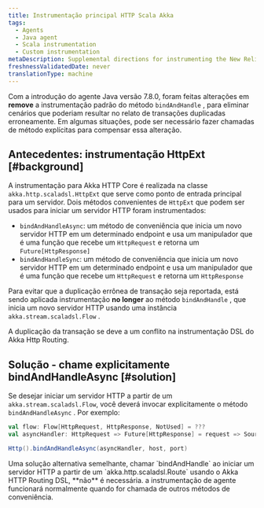 ```yaml
---
title: Instrumentação principal HTTP Scala Akka
tags:
  - Agents
  - Java agent
  - Scala instrumentation
  - Custom instrumentation
metaDescription: Supplemental directions for instrumenting the New Relic Java agent with Scala applications using the Akka HTTP Core framework.
freshnessValidatedDate: never
translationType: machine
---
```


Com a introdução do agente Java versão 7.8.0, foram feitas alterações em <DNT>**remove**</DNT> a instrumentação padrão do método `bindAndHandle` , para eliminar cenários que poderiam resultar no relato de transações duplicadas erroneamente. Em algumas situações, pode ser necessário fazer chamadas de método explícitas para compensar essa alteração.

## Antecedentes: instrumentação HttpExt [#background]

A instrumentação para Akka HTTP Core é realizada na classe `akka.http.scaladsl.HttpExt` que serve como ponto de entrada principal para um servidor. Dois métodos convenientes de `HttpExt` que podem ser usados para iniciar um servidor HTTP foram instrumentados:

* `bindAndHandleAsync`: um método de conveniência que inicia um novo servidor HTTP em um determinado endpoint e usa um manipulador que é uma função que recebe um `HttpRequest` e retorna um `Future[HttpResponse]`
* `bindAndHandleSync`: um método de conveniência que inicia um novo servidor HTTP em um determinado endpoint e usa um manipulador que é uma função que recebe um `HttpRequest` e retorna um `HttpResponse`

Para evitar que a duplicação errônea de transação seja reportada, está sendo aplicada instrumentação <DNT>**no longer**</DNT> ao método `bindAndHandle` , que inicia um novo servidor HTTP usando uma instância `akka.stream.scaladsl.Flow` .

A duplicação da transação se deve a um conflito na instrumentação DSL do Akka Http Routing.

## Solução - chame explicitamente bindAndHandleAsync [#solution]

Se desejar iniciar um servidor HTTP a partir de um `akka.stream.scaladsl.Flow`, você deverá invocar explicitamente o método `bindAndHandleAsync` . Por exemplo:

```scala
val flow: Flow[HttpRequest, HttpResponse, NotUsed] = ???
val asyncHandler: HttpRequest => Future[HttpResponse] = request => Source.single(request).via(flow).runWith(Sink.head)

Http().bindAndHandleAsync(asyncHandler, host, port)
```

<Callout variant="important">
  Uma solução alternativa semelhante, chamar `bindAndHandle` ao iniciar um servidor HTTP a partir de um `akka.http.scaladsl.Route` usando o Akka HTTP Routing DSL, **não** é necessária. a instrumentação de agente funcionará normalmente quando for chamada de outros métodos de conveniência.
</Callout>
